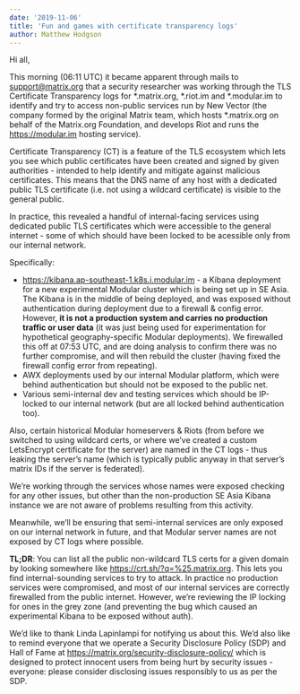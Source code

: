 ```yaml
---
date: '2019-11-06'
title: 'Fun and games with certificate transparency logs'
author: Matthew Hodgson
---
```


Hi all,

This morning (06:11 UTC) it became apparent through mails to support@matrix.org that a security researcher was working through the TLS Certificate Transparency logs for *.matrix.org, *.riot.im and *.modular.im to identify and try to access non-public services run by New Vector (the company formed by the original Matrix team, which hosts *.matrix.org on behalf of the Matrix.org Foundation, and develops Riot and runs the https://modular.im hosting service).

Certificate Transparency (CT) is a feature of the TLS ecosystem which lets you see which public certificates have been created and signed by given authorities - intended to help identify and mitigate against malicious certificates.  This means that the DNS name of any host with a dedicated public TLS certificate (i.e. not using a wildcard certificate) is visible to the general public.

In practice, this revealed a handful of internal-facing services using dedicated public TLS certificates which were accessible to the general internet - some of which should have been locked to be acessible only from our internal network.  

Specifically:
 * https://kibana.ap-southeast-1.k8s.i.modular.im - a Kibana deployment for a new experimental Modular cluster which is being set up in SE Asia. The Kibana is in the middle of being deployed, and was exposed without authentication during deployment due to a firewall & config error.  However, **it is not a production system and carries no production traffic or user data** (it was just being used for experimentation for hypothetical geography-specific Modular deployments).  We firewalled this off at 07:53 UTC, and are doing analysis to confirm there was no further compromise, and will then rebuild the cluster (having fixed the firewall config error from repeating).
 * AWX deployments used by our internal Modular platform, which were behind authentication but should not be exposed to the public net.
 * Various semi-internal dev and testing services which should be IP-locked to our internal network (but are all locked behind authentication too).

Also, certain historical Modular homeservers & Riots (from before we switched to using wildcard certs, or where we’ve created a custom LetsEncrypt certificate for the server) are named in the CT logs - thus leaking the server’s name (which is typically public anyway in that server’s matrix IDs if the server is federated).

We’re working through the services whose names were exposed checking for any other issues, but other than the non-production SE Asia Kibana instance we are not aware of problems resulting from this activity.

Meanwhile, we’ll be ensuring that semi-internal services are only exposed on our internal network in future, and that Modular server names are not exposed by CT logs where possible.

**TL;DR**: You can list all the public non-wildcard TLS certs for a given domain by looking somewhere like https://crt.sh/?q=%25.matrix.org.  This lets you find internal-sounding services to try to attack.  In practice no production services were compromised, and most of our internal services are correctly firewalled from the public internet.  However, we’re reviewing the IP locking for ones in the grey zone (and preventing the bug which caused an experimental Kibana to be exposed without auth).

We’d like to thank Linda Lapinlampi for notifying us about this.  We’d also like to remind everyone that we operate a Security Disclosure Policy (SDP) and Hall of Fame at https://matrix.org/security-disclosure-policy/ which is designed to protect innocent users from being hurt by security issues - everyone: please consider disclosing issues responsibly to us as per the SDP.
